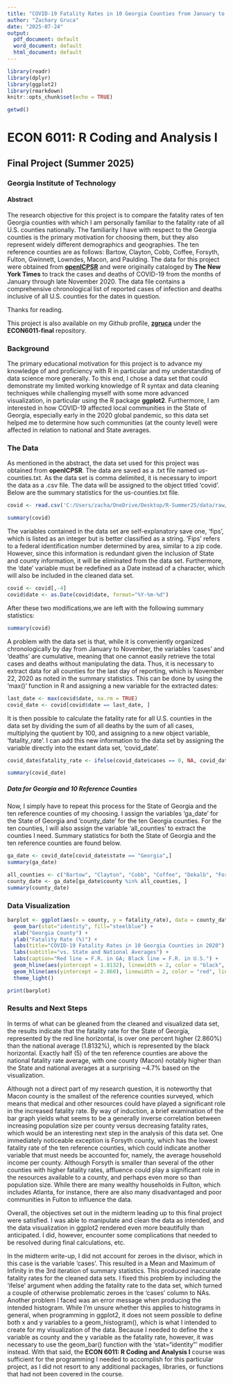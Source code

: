 ---
title: "COVID-19 Fatality Rates in 10 Georgia Counties from January to November 2020"
author: "Zachary Gruca"
date: "2025-07-24"
output:
  pdf_document: default
  word_document: default
  html_document: default
---

```{r, setup, include = FALSE, echo = FALSE}
library(readr)
library(dplyr)
library(ggplot2)
library(rmarkdown)
knitr::opts_chunk$set(echo = TRUE)
```

```{r, include = FALSE}
getwd()
```


# ECON 6011: R Coding and Analysis I

## Final Project (Summer 2025)

### Georgia Institute of Technology

#### Abstract\

The research objective for this project is to compare the fatality rates of ten Georgia counties with which I am personally familiar to the fatality rate of all U.S. counties nationally. The familiarity I have with respect to the Georgia counties is the primary motivation for choosing them, but they also represent widely different demographics and geographies. The ten reference counties are as follows: Bartow, Clayton, Cobb, Coffee, Forsyth, Fulton, Gwinnett, Lowndes, Macon, and Paulding. The data for this project were obtained from **[openICPSR](https://www.openicpsr.org/openicpsr/project/128303/version/V1/view?path=/openicpsr/128303/fcr:versions/V1&type=project)** and were originally cataloged by **The New York Times** to track the cases and deaths of COVID-19 from the months of January through late November 2020. The data file contains a comprehensive chronological list of reported cases of infection and deaths inclusive of all U.S. counties for the dates in question.  

Thanks for reading.  

This project is also available on my Github profile, **[zgruca](https://github.com/zgruca)** under the **ECON6011-final** repository.

\newpage

### Background

The primary educational motivation for this project is to advance my knowledge of and proficiency with R in particular and my understanding of data science more generally. To this end, I chose a data set that could demonstrate my limited working knowledge of R syntax and data cleaning techniques while challenging myself with some more advanced visualization, in particular using the R package **ggplot2**. Furthermore, I am interested in how COVID-19 affected local communities in the State of Georgia, especially early in the 2020 global pandemic, so this data set helped me to determine how such communities (at the county level) were affected in relation to national and State averages.

### The Data

As mentioned in the abstract, the data set used for this project was obtained from **openICPSR**. The data are saved as a .txt file named us-counties.txt. As the data set is comma delimited, it is necessary to import the data as a .csv file. The data will be assigned to the object titled 'covid'. Below are the summary statistics for the us-counties.txt file.

```{r, import, include = FALSE}
covid <- read.csv('C:/Users/zacha/OneDrive/Desktop/R-Summer25/data/raw/us-counties.txt')
```

```{r, sumstats-1}
summary(covid)
```
The variables contained in the data set are self-explanatory save one, 'fips', which is listed as an integer but is better classified as a string. 'Fips' refers to a federal identification number determined by area, similar to a zip code. However, since this information is redundant given the inclusion of State and county information, it will be eliminated from the data set. Furthermore, the 'date' variable must be redefined as a Date instead of a character, which will also be included in the cleaned data set. 

```{r, datamod-1}
covid <- covid[,-4]
covid$date <- as.Date(covid$date, format="%Y-%m-%d")
```

\newpage

After these two modifications,we are left with the following summary statistics:

```{r, sumstats-2}
summary(covid)
```
A problem with the data set is that, while it is conveniently organized chronologically by day from January to November, the variables 'cases' and 'deaths' are cumulative, meaning that one cannot easily retrieve the total cases and deaths without manipulating the data. Thus, it is necessary to extract data for all counties for the last day of reporting, which is November 22, 2020 as noted in the summary statistics. This can be done by using the 'max()' function in R and assigning a new variable for the extracted dates:

```{r, datamod-2}
last_date <- max(covid$date, na.rm = TRUE)
covid_date <- covid[covid$date == last_date, ]
```

It is then possible to calculate the fatality rate for all U.S. counties in the data set by dividing the sum of all deaths by the sum of all cases, multiplying the quotient by 100, and assigning to a new object variable, 'fatality_rate'. I can add this new information to the data set by assigning the variable directly into the extant data set, 'covid_date'.

```{r, datamod-3}
covid_date$fatality_rate <- ifelse(covid_date$cases == 0, NA, covid_date$deaths / covid_date$cases) * 100
```

```{r, sumstats-3}
summary(covid_date)
```
\newpage

##### Data for Georgia and 10 Reference Counties\

Now, I simply have to repeat this process for the State of Georgia and the ten reference counties of my choosing. I assign the variables 'ga_date' for the State of Georgia and 'county_date' for the ten Georgia counties. For the ten counties, I will also assign the variable 'all_counties' to extract the counties I need. Summary statistics for both the State of Georgia and the ten reference counties are found below.

```{r, georgia_data}
ga_date <- covid_date[covid_date$state == "Georgia",]
summary(ga_date)
```
```{r, ga_county_data}
all_counties <- c("Bartow", "Clayton", "Cobb", "Coffee", "Dekalb", "Forsyth", "Fulton", "Gwinnett", "Lowndes", "Paulding", "Macon")
county_date <- ga_date[ga_date$county %in% all_counties, ]
summary(county_date)
```
\newpage

### Data Visualization


```{r, histogram-1, message = FALSE}
barplot <- ggplot(aes(x = county, y = fatality_rate), data = county_date) +
  geom_bar(stat="identity", fill="steelblue") +
  xlab("Georgia County") +
  ylab("Fatality Rate (%)") +
  labs(title="COVID-19 Fatality Rates in 10 Georgia Counties in 2020") +
  labs(subtitle="vs. State and National Averages") +
  labs(caption="Red line = F.R. in GA; Black line = F.R. in U.S.") +
  geom_hline(aes(yintercept = 1.8132), linewidth = 2, color = "black", linetype = 3) +
  geom_hline(aes(yintercept = 2.860), linewidth = 2, color = "red", linetype = 2) +
  theme_light()

print(barplot)
```

\newpage

### Results and Next Steps

In terms of what can be gleaned from the cleaned and visualized data set, the results indicate that the fatality rate for the State of Georgia, represented by the red line horizontal, is over one percent higher (2.860%) than the national average (1.8132%), which is represented by the black horizontal. Exactly half (5) of the ten reference counties are above the national fatality rate average, with one county (Macon) notably higher than the State and national averages at a surprising ~4.7% based on the visualization.

Although not a direct part of my research question, it is noteworthy that Macon county is the smallest of the reference counties surveyed, which means that medical and other resources could have played a significant role in the increased fatality rate. By way of induction, a brief examination of the bar graph yields what seems to be a generally inverse correlation between increasing population size per county versus decreasing fatality rates, which would be an interesting next step in the analysis of this data set. One immediately noticeable exception is Forsyth county, which has the lowest fatality rate of the ten reference counties, which could indicate another variable that must needs be accounted for, namely, the average household income per county. Although Forsyth is smaller than several of the other counties with higher fatality rates, affluence could play a significant role in the resources available to a county, and perhaps even more so than population size. While there are many wealthy households in Fulton, which includes Atlanta, for instance, there are also many disadvantaged and poor communities in Fulton to influence the data.

Overall, the objectives set out in the midterm leading up to this final project were satisfied. I was able to manipulate and clean the data as intended, and the data visualization in ggplot2 rendered even more beautifully than anticipated. I did, however, encounter some complications that needed to be resolved during final calculations, etc.

In the midterm write-up, I did not account for zeroes in the divisor, which in this case is the variable 'cases'. This resulted in a Mean and Maximum of Infinity in the 3rd iteration of summary statistics. This produced inaccurate fatality rates for the cleaned data sets. I fixed this problem by including the 'ifelse' argument when adding the fatality rate to the data set, which turned a couple of otherwise problematic zeroes in the 'cases' column to NAs. Another problem I faced was an error message when producing the intended histogram. While I'm unsure whether this applies to histograms in general, when programming in ggplot2, it does not seem possible to define both x and y variables to a geom_histogram(), which is what I intended to create for my visualization of the data. Because I needed to define the x variable as county and the y variable as the fatality rate, however, it was necessary to use the geom_bar() function with the 'stat="identity"' modifier instead. With that said, the **ECON 6011: R Coding and Analysis I** course was sufficient for the programming I needed to accomplish for this particular project, as I did not resort to any additional packages, libraries, or functions that had not been covered in the course.